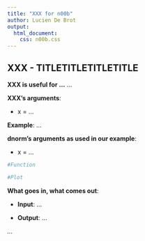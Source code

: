 ```yaml
---
title: "XXX for n00b"
author: Lucien De Brot
output:
  html_document:
    css: n00b.css
---
```


## XXX - TITLETITLETITLETITLE

**XXX is useful for ...** ...

**XXX's arguments**:

* x = ...


**Example**:
...

**dnorm's arguments as used in our example**:

* x = ...


```r
#Function

#Plot

```

**What goes in, what comes out**:

* **Input**: ...

* **Output**: ...


*...*
